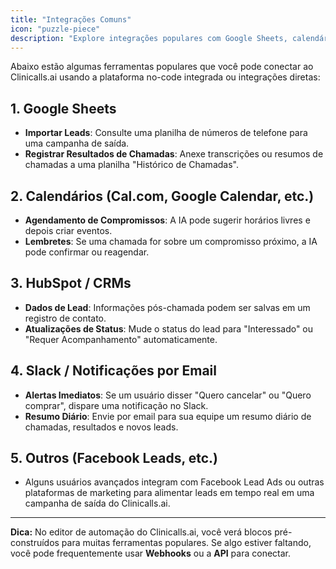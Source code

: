 ```yaml
---
title: "Integrações Comuns"
icon: "puzzle-piece"
description: "Explore integrações populares com Google Sheets, calendários, CRMs e ferramentas de notificação"
---
```


Abaixo estão algumas ferramentas populares que você pode conectar ao Clinicalls.ai usando a plataforma no-code integrada ou integrações diretas:

## 1. Google Sheets

- **Importar Leads**: Consulte uma planilha de números de telefone para uma campanha de saída.
- **Registrar Resultados de Chamadas**: Anexe transcrições ou resumos de chamadas a uma planilha "Histórico de Chamadas".

## 2. Calendários (Cal.com, Google Calendar, etc.)

- **Agendamento de Compromissos**: A IA pode sugerir horários livres e depois criar eventos.
- **Lembretes**: Se uma chamada for sobre um compromisso próximo, a IA pode confirmar ou reagendar.

## 3. HubSpot / CRMs

- **Dados de Lead**: Informações pós-chamada podem ser salvas em um registro de contato.
- **Atualizações de Status**: Mude o status do lead para "Interessado" ou "Requer Acompanhamento" automaticamente.

## 4. Slack / Notificações por Email

- **Alertas Imediatos**: Se um usuário disser "Quero cancelar" ou "Quero comprar", dispare uma notificação no Slack.
- **Resumo Diário**: Envie por email para sua equipe um resumo diário de chamadas, resultados e novos leads.

## 5. Outros (Facebook Leads, etc.)

- Alguns usuários avançados integram com Facebook Lead Ads ou outras plataformas de marketing para alimentar leads em tempo real em uma campanha de saída do Clinicalls.ai.

---

**Dica:** No editor de automação do Clinicalls.ai, você verá blocos pré-construídos para muitas ferramentas populares. Se algo estiver faltando, você pode frequentemente usar **Webhooks** ou a **API** para conectar.